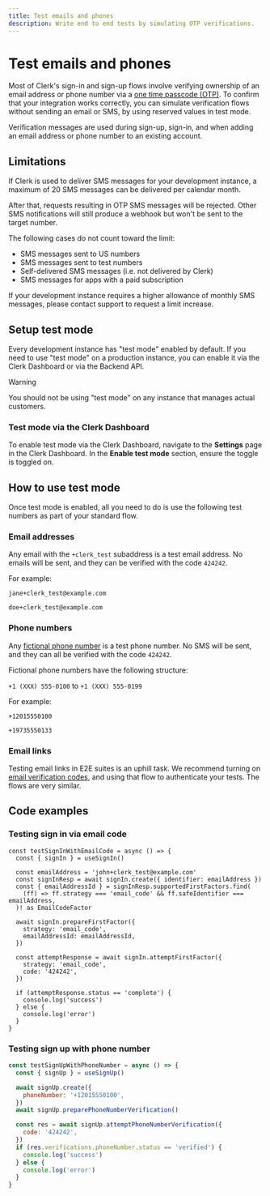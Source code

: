 ```yaml
---
title: Test emails and phones
description: Write end to end tests by simulating OTP verifications.
---
```


# Test emails and phones

Most of Clerk's sign-in and sign-up flows involve verifying ownership of an email address or phone number via a [one time passcode (OTP)](/docs/custom-flows/email-sms-otp). To confirm that your integration works correctly, you can simulate verification flows without sending an email or SMS, by using reserved values in test mode.

Verification messages are used during sign-up, sign-in, and when adding an email address or phone number to an existing account.

## Limitations

If Clerk is used to deliver SMS messages for your development instance, a maximum of 20 SMS messages can be delivered per calendar month.

After that, requests resulting in OTP SMS messages will be rejected.
Other SMS notifications will still produce a webhook but won't be sent to the target number.

The following cases do not count toward the limit:

- SMS messages sent to US numbers
- SMS messages sent to test numbers
- Self-delivered SMS messages (i.e. not delivered by Clerk)
- SMS messages for apps with a paid subscription

If your development instance requires a higher allowance of monthly SMS messages, please contact support to request a limit increase.

## Setup test mode

Every development instance has "test mode" enabled by default. If you need to use "test mode" on a production instance, you can enable it via the Clerk Dashboard or via the Backend API.

> [!WARNING]
> You should not be using "test mode" on any instance that manages actual customers.

### Test mode via the Clerk Dashboard

To enable test mode via the Clerk Dashboard, navigate to the **Settings** page in the Clerk Dashboard. In the **Enable test mode** section, ensure the toggle is toggled on.

<Images
  width={756}
  height={412.5}
  src="/docs/images/testing/enable-test-mode.webp"
  alt="The 'Enable test mode' section of the Settings page in the Clerk Dashboard. There is a red arrow pointing to the toggled, which is toggled on."
/>

## How to use test mode

Once test mode is enabled, all you need to do is use the following test numbers as part of your standard flow.

### Email addresses

Any email with the `+clerk_test` subaddress is a test email address. No emails will be sent, and they can be verified with the code `424242`.

For example:

`jane+clerk_test@example.com`

`doe+clerk_test@example.com`

### Phone numbers

Any [fictional phone number](https://en.wikipedia.org/wiki/555_\(telephone_number\)) is a test phone number. No SMS will be sent, and they can all be verified with the code `424242`.

Fictional phone numbers have the following structure:

`+1 (XXX) 555-0100` to `+1 (XXX) 555-0199`

For example:

`+12015550100`

`+19735550133`

### Email links

Testing email links in E2E suites is an uphill task. We recommend turning on [email verification codes](/docs/authentication/configuration/sign-up-sign-in-options#verification-methods), and using that flow to authenticate your tests. The flows are very similar.

## Code examples

### Testing sign in via email code

```tsx
const testSignInWithEmailCode = async () => {
  const { signIn } = useSignIn()

  const emailAddress = 'john+clerk_test@example.com'
  const signInResp = await signIn.create({ identifier: emailAddress })
  const { emailAddressId } = signInResp.supportedFirstFactors.find(
    (ff) => ff.strategy === 'email_code' && ff.safeIdentifier === emailAddress,
  )! as EmailCodeFactor

  await signIn.prepareFirstFactor({
    strategy: 'email_code',
    emailAddressId: emailAddressId,
  })

  const attemptResponse = await signIn.attemptFirstFactor({
    strategy: 'email_code',
    code: '424242',
  })

  if (attemptResponse.status == 'complete') {
    console.log('success')
  } else {
    console.log('error')
  }
}
```

### Testing sign up with phone number

```jsx
const testSignUpWithPhoneNumber = async () => {
  const { signUp } = useSignUp()

  await signUp.create({
    phoneNumber: '+12015550100',
  })
  await signUp.preparePhoneNumberVerification()

  const res = await signUp.attemptPhoneNumberVerification({
    code: '424242',
  })
  if (res.verifications.phoneNumber.status == 'verified') {
    console.log('success')
  } else {
    console.log('error')
  }
}
```
